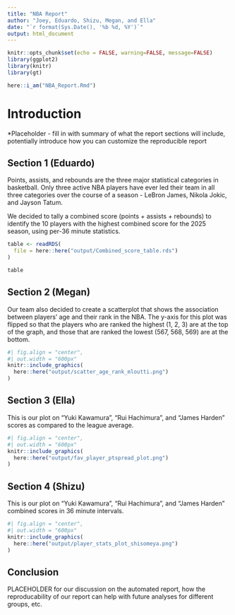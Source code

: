 ```yaml
---
title: "NBA Report"
author: "Joey, Eduardo, Shizu, Megan, and Ella"
date: "`r format(Sys.Date(), '%b %d, %Y')`"
output: html_document
---
```


```r

knitr::opts_chunk$set(echo = FALSE, warning=FALSE, message=FALSE)
library(ggplot2)
library(knitr)
library(gt)
```

```r

here::i_am("NBA_Report.Rmd")
```

# Introduction

*Placeholder - fill in with summary of what the report sections will include, potentially introduce how you can customize the reproducible report



## Section 1 (Eduardo)

Points, assists, and rebounds are the three major statistical categories in basketball. Only three active NBA players have ever led their team in all three categories over the course of a season - LeBron James, Nikola Jokic, and Jayson Tatum.

We decided to tally a combined score (points + assists + rebounds) to identify the 10 players with the highest combined score for the 2025 season, using per-36 minute statistics. 

```r


table <- readRDS(
  file = here::here("output/Combined_score_table.rds")
)

table

```

## Section 2 (Megan)

Our team also decided to create a scatterplot that shows the association between players' age and their rank in the NBA. The y-axis for this plot was flipped so that the players who are ranked the highest (1, 2, 3) are at the top of the graph, and those that are ranked the lowest (567, 568, 569) are at the bottom.

```r


#| fig.align = "center",
#| out.width = "600px"
knitr::include_graphics(
  here::here("output/scatter_age_rank_mloutti.png")
)

```

## Section 3 (Ella)

This is our plot on "Yuki Kawamura", "Rui Hachimura", and "James Harden" scores as compared to the league average. 

```r
#| fig.align = "center",
#| out.width = "600px"
knitr::include_graphics(
  here::here("output/fav_player_ptspread_plot.png")
)
```

## Section 4 (Shizu)

This is our plot on "Yuki Kawamura", "Rui Hachimura", and "James Harden" combined scores in 36 minute intervals.

```r
#| fig.align = "center",
#| out.width = "600px"
knitr::include_graphics(
  here::here("output/player_stats_plot_shisomeya.png")
)
```

## Conclusion 

PLACEHOLDER for our discussion on the automated report, how the reproducability of our report can help with future analyses for different groups, etc.